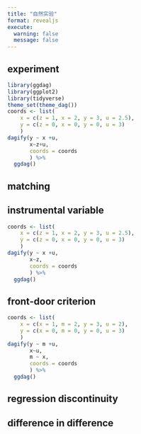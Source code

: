 ```yaml
---
title: "自然实验"
format: revealjs
execute: 
  warning: false
  message: false
---
```


## experiment

```r
library(ggdag)
library(ggplot2)
library(tidyverse)
theme_set(theme_dag())
coords <- list(
    x = c(z = 1, x = 2, y = 3, u = 2.5),
    y = c(z = 0, x = 0, y = 0, u = 3)
    )
dagify(y ~ x +u,
       x~z+u,
       coords = coords
       ) %>% 
  ggdag() 

```

## matching

## instrumental variable

```r

coords <- list(
    x = c(z = 1, x = 2, y = 3, u = 2.5),
    y = c(z = 0, x = 0, y = 0, u = 3)
    )
dagify(y ~ x +u,
       x~z,
       coords = coords
       ) %>% 
  ggdag() 
```

## front-door criterion

```r
coords <- list(
    x = c(x = 1, m = 2, y = 3, u = 2),
    y = c(x = 0, m = 0, y = 0, u = 3)
    )
dagify(y ~ m +u,
       x~u,
       m ~ x,
       coords = coords
       ) %>% 
  ggdag() 
```

## regression discontinuity

## difference in difference
